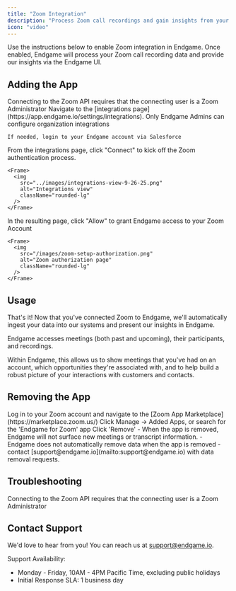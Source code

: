```yaml
---
title: "Zoom Integration"
description: "Process Zoom call recordings and gain insights from your meetings"
icon: "video"
---
```


Use the instructions below to enable Zoom integration in Endgame. Once enabled, Endgame will process your Zoom call recording data and provide our insights via the Endgame UI.

## Adding the App

<Warning>
  Connecting to the Zoom API requires that the connecting user is a Zoom Administrator
</Warning>

<Steps>
 <Step title="Navigate to Configuration">
    Navigate to the [integrations page](https://app.endgame.io/settings/integrations). Only Endgame Admins can configure organization integrations

    If needed, login to your Endgame account via Salesforce

  </Step>
  <Step title="Start Setup">
    From the integrations page, click "Connect" to kick off the Zoom authentication process.

    <Frame>
      <img
        src="../images/integrations-view-9-26-25.png"
        alt="Integrations view"
        className="rounded-lg"
      />
    </Frame>

  </Step>
  <Step title="Grant Access">
    In the resulting page, click "Allow" to grant Endgame access to your Zoom Account

    <Frame>
      <img
        src="/images/zoom-setup-authorization.png"
        alt="Zoom authorization page"
        className="rounded-lg"
      />
    </Frame>
  </Step>
</Steps>

## Usage

That's it! Now that you've connected Zoom to Endgame, we'll automatically ingest your data into our systems and present our insights in Endgame.

Endgame accesses meetings (both past and upcoming), their participants, and recordings.

Within Endgame, this allows us to show meetings that you've had on an account, which opportunities they're associated with, and to help build a robust picture of your interactions with customers and contacts.

## Removing the App

<Steps>
  <Step title="Access Zoom Marketplace">
    Log in to your Zoom account and navigate to the [Zoom App Marketplace](https://marketplace.zoom.us/)
  </Step>
  <Step title="Find Endgame App">
    Click Manage → Added Apps, or search for the 'Endgame for Zoom' app
  </Step>
  <Step title="Remove App">
    Click 'Remove'
  </Step>
</Steps>

<Info>
  - When the app is removed, Endgame will not surface new meetings or transcript information.
  - Endgame does not automatically remove data when the app is removed - contact [support@endgame.io](mailto:support@endgame.io) with data removal requests.
</Info>

## Troubleshooting

Connecting to the Zoom API requires that the connecting user is a Zoom Administrator

## Contact Support

We'd love to hear from you! You can reach us at [support@endgame.io](mailto:support@endgame.io).

Support Availability:

- Monday - Friday, 10AM - 4PM Pacific Time, excluding public holidays
- Initial Response SLA: 1 business day